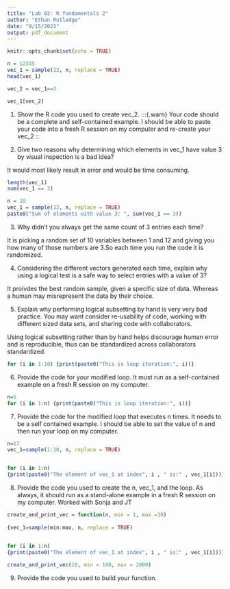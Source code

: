 ```yaml
---
title: "Lab 02: R fundamentals 2"
author: "Ethan Rutledge"
date: "9/15/2021"
output: pdf_document
---
```


```r
knitr::opts_chunk$set(echo = TRUE)
```

```r
n = 12345
vec_1 = sample(12, n, replace = TRUE)
head(vec_1)

vec_2 = vec_1==3

vec_1[vec_2]
```


1. Show the R code you used to create vec_2. :::{.warn} Your code should be a complete and self-contained example. I should be able to paste your code into a fresh R session on my computer and re-create your vec_2 ::


2. Give two reasons why determining which elements in vec_1 have value 3 by visual inspection is a bad idea?
  
  It would most likely result in error and would be time consuming.

```r
length(vec_1)
sum(vec_1 == 3)

n = 10
vec_1 = sample(12, n, replace = TRUE)
paste0("Sum of elements with value 3: ", sum(vec_1 == 3))
```

3. Why didn’t you always get the same count of 3 entries each time?

  It is picking a random set of 10 variables between 1 and 12 and           giving you how many of those numbers are 3.So each time you run the       code it is randomized.

4. Considering the different vectors generated each time, explain why using a logical test is a safe way to select entries with a value of 3?

  It proivdes the best random sample, given a specific size of data.        Whereas a human may misrepresent the data by their choice.


5. Explain why performing logical subsetting by hand is very very bad practice. You may want consider re-usability of code, working with different sized data sets, and sharing code with collaborators.

  Using logical subsetting rather than by hand helps discourage human       error and is reproducible, thus can be standardized across                collaborators standardized.


```r
for (i in 1:10) {print(paste0("This is loop iteration:", i))}
```


6. Provide the code for your modified loop. It must run as a self-contained example on a fresh R session on my computer.


```r
n=5
for (i in 1:n) {print(paste0("This is loop iteration:", i))}
```

7. Provide the code for the modified loop that executes n times. It needs to be a self contained example. I should be able to set the value of n and then run your loop on my computer.


```r
n=17
vec_1=sample(1:10, n, replace = TRUE)


for (i in 1:n)
{print(paste0("The element of vec_1 at index", i , " is:" , vec_1[i]))}
```

8. Provide the code you used to create the n, vec_1, and the loop. As always, it should run as a stand-alone example in a fresh R session on my computer.
  Worked with Sonja and JT


```r
create_and_print_vec = function(n, min = 1, max =10)
  
{vec_1=sample(min:max, n, replace = TRUE)


for (i in 1:n)
{print(paste0("The element of vec_1 at index", i , " is:" , vec_1[i]))}} 
 
create_and_print_vec(10, min = 100, max = 2000)
```

9. Provide the code you used to build your function.
